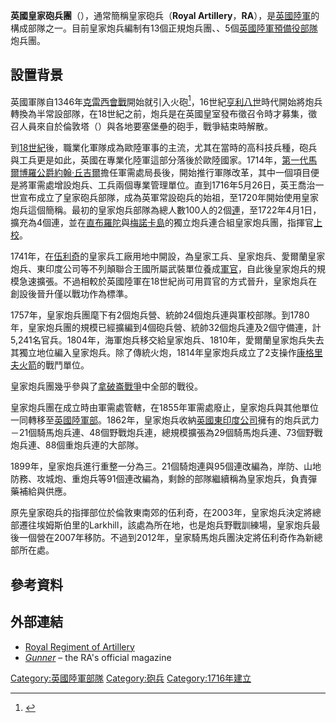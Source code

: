{{Infobox military unit
| unit_name           = Royal Regiment of Artillery<br/>英國皇家砲兵團
| image               = Royal Artillery Badge.jpg
| caption             = 英國皇家砲兵團徽章
| dates               = 1716－現在
| country             = 
| allegiance          = {{flag|United Kingdom}}
| branch              = {{army|United Kingdom}}陸軍
| type                =
| role                = [[砲兵|砲兵]]
| size                = 13個[[常備軍|常備軍]][[團|團]]<br/>5個[[英國陸軍預備役部隊|國土軍/預備役]][[團|團]]
| command_structure   =
| garrison            = [[埃姆斯伯里|埃姆斯伯里]]Larkhill <small>(團總部)</small><br/>{{link-en|卡特瑞克屯駐地|Catterick Garrison}}(Catterick Garrison)<br/>[[蒂德沃思|蒂德沃思]](Tidworth)<br/>{{link-en|科爾賈斯特屯駐地|Colchester Garrison}}(Colchester Garrison)<br/>[[霍讷|霍讷]][[駐德英軍|駐德英軍]]
| patron              =
| motto               = ''Ubique Quo Fas Et Gloria Ducunt'' 
| colours             = The guns are regarded as the regimental colours
| march               = ''[[British_Grenadiers|British Grenadiers]]'' / ''Voice Of The Guns'' (Quick); The Royal Artillery Slow March colloquially known as ''The Duchess of Kent'' (Slow); The Keel Row (Trot); "Bonnie Dundee" (Canter)
| mascot              =
| battles             =
| anniversaries=
| notable_commanders  =
|identification_symbol=[[File:Royal_Artillery_TRF.svg|100px]]
|identification_symbol_label= 戰術識別章<br/>Tactical<br/>Recognition<br/>Flash<br/>(TRF)
| current_commander   = 
| ceremonial_chief    = [[英国君主|女皇陛下]][[伊丽莎白二世|伊利沙伯二世]]
| ceremonial_chief_label = 效忠於
| colonel_of_the_regiment = [[Andrew_Gregory|Lieutenant General Sir Andrew Gregory]] [[Order_of_the_British_Empire|KBE]] [[Order_of_the_Bath|CB]]
| colonel_of_the_regiment_label = [[炮兵長|炮兵長]],<br/>[[聖詹姆斯公園|聖詹姆斯公園]]<br/>(Master Gunner, <br/>St James's Park)
| nicknames            = "The Nine Mile Snipers", "Gun Bunnies", "Trail Apes", "Missile Jockeys", "Drop Shorts", "Cloud Punchers"
}}

'''英國皇家砲兵團'''（{{lang-en|Royal Regiment of Artillery}}），通常簡稱皇家砲兵（'''Royal Artillery'''，'''RA'''），是[[英國陸軍|英國陸軍]]的構成部隊之一。目前皇家炮兵編制有13個正規炮兵團、{{link-en|皇家騎馬炮兵團|King's Troop, Royal Horse Artillery}}、5個[[英國陸軍預備役部隊|英國陸軍預備役部隊]]炮兵團。

==設置背景==
英國軍隊自1346年[[克雷西會戰|克雷西會戰]]開始就引入火砲<ref name=garrison>{{Cite web |url=http://www.thegarrison.org.uk/history/index.php |title=History and Traditions of the Royal Artillery |accessdate=2016-04-30 |archive-date=2018-01-01 |archive-url=https://web.archive.org/web/20180101053952/http://www.thegarrison.org.uk/history/index.php |dead-url=yes }}</ref>，16世紀[[亨利八世|亨利八世]]時代開始將炮兵轉換為半常設部隊，在18世紀之前，炮兵是在英國皇室發布徵召令時才募集，徵召人員來自於倫敦塔（{{link-en|英國軍需處|Board of Ordnance}}）與各地要塞堡壘的砲手，戰爭結束時解散。

到[[18世紀|18世紀]]後，職業化軍隊成為歐陸軍事的主流，尤其在當時的高科技兵種，砲兵與工兵更是如此，英國在專業化陸軍這部分落後於歐陸國家。1714年，[[第一代馬爾博羅公爵約翰·丘吉爾|第一代馬爾博羅公爵約翰·丘吉爾]]擔任軍需處局長後，開始推行軍隊改革，其中一個項目便是將軍需處增設炮兵、工兵兩個專業管理單位。直到1716年5月26日，英王喬治一世宣布成立了皇家砲兵部隊，成為英軍常設砲兵的始祖，至1720年開始使用皇家炮兵這個簡稱。最初的皇家炮兵部隊為總人數100人的2個[[連|連]]，至1722年4月1日，擴充為4個連，並在[[直布羅陀|直布羅陀]]與[[梅諾卡島|梅諾卡島]]的獨立炮兵連合組皇家炮兵團，指揮官{{link-en|艾爾博特·波嘉德|Albert Borgard}}[[上校|上校]]。

1741年，在[[伍利奇|伍利奇]]的皇家兵工廠用地中開設{{link-en|英國皇家軍事學院|Royal Military Academy, Woolwich}}，為皇家工兵、皇家炮兵、愛爾蘭皇家炮兵、東印度公司等不列顛聯合王國所屬武裝單位養成[[軍官|軍官]]，自此後皇家炮兵的規模急速擴張。不過相較於英國陸軍在18世紀尚可用買官的方式晉升，皇家炮兵在創設後晉升僅以戰功作為標準。

1757年，皇家炮兵團麾下有2個炮兵營、統帥24個炮兵連與軍校部隊。到1780年，皇家炮兵團的規模已經擴編到4個砲兵營、統帥32個炮兵連及2個守備連，計5,241名官兵。1804年，海軍炮兵移交給皇家炮兵、1810年，愛爾蘭皇家炮兵失去其獨立地位編入皇家炮兵。除了傳統火炮，1814年皇家炮兵成立了2支操作[[康格里夫火箭|康格里夫火箭]]的戰鬥單位。

皇家炮兵團幾乎參與了[[拿破崙戰爭|拿破崙戰爭]]中全部的戰役。

皇家炮兵團在成立時由軍需處管轄，在1855年軍需處廢止，皇家炮兵與其他單位一同轉移至[[英國陸軍部|英國陸軍部]]。1862年，皇家炮兵收納[[英國東印度公司|英國東印度公司]]擁有的炮兵武力－21個騎馬炮兵連、48個野戰炮兵連，總規模擴張為29個騎馬炮兵連、73個野戰炮兵連、88個重炮兵連的大部隊。

1899年，皇家炮兵進行重整一分為三。21個騎炮連與95個連改編為{{link-en|英國皇家野戰炮兵|Royal Field Artillery}}，岸防、山地防務、攻城炮、重炮兵等91個連改編為{{link-en|英國皇家要塞炮兵|Royal Garrison Artillery}}，剩餘的部隊繼續稱為皇家炮兵，負責彈藥補給與供應。

原先皇家砲兵的指揮部位於倫敦東南郊的伍利奇，在2003年，皇家炮兵決定將總部遷往埃姆斯伯里的Larkhill，該處為{{link-en|英國皇家炮兵學校|Royal School of Artillery}}所在地，也是炮兵野戰訓練場，皇家炮兵最後一個營在2007年移防。不過到2012年，皇家騎馬炮兵團決定將伍利奇作為新總部所在處。

==參考資料==
{{Reflist}}
==外部連結==
{{Commons category|Royal Artillery}}
* [https://web.archive.org/web/20131023001138/http://www.army.mod.uk/artillery/23445.aspx Royal Regiment of Artillery]
* [http://www.army.mod.uk/artillery/23539.aspx ''Gunner''] – the RA's official magazine

{{英國陸軍}}

[[Category:英國陸軍部隊|Category:英國陸軍部隊]]
[[Category:砲兵|Category:砲兵]]
[[Category:1716年建立|Category:1716年建立]]